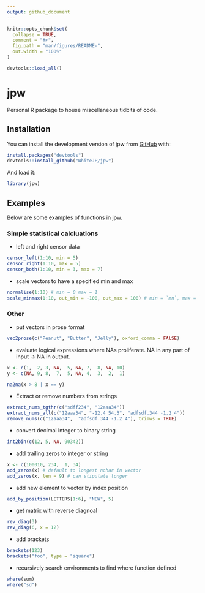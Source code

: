```yaml
---
output: github_document
---
```


<!-- README.md is generated from README.Rmd. Please edit that file -->

```r
knitr::opts_chunk$set(
  collapse = TRUE,
  comment = "#>",
  fig.path = "man/figures/README-",
  out.width = "100%"
)

devtools::load_all()
```

# jpw

<!-- badges: start -->
<!-- badges: end -->

Personal R package to house miscellaneous tidbits of code. 

## Installation

You can install the development version of jpw from [GitHub](https://github.com/) with:

```r
install.packages("devtools")
devtools::install_github("WhiteJP/jpw")

```

And load it: 

```r
library(jpw)
```

## Examples

Below are some examples of functions in jpw.

### Simple statistical calcluations

* left and right censor data

```r
censor_left(1:10, min = 5)
censor_right(1:10, max = 5)
censor_both(1:10, min = 3, max = 7)
```

* scale vectors to have a specified min and max

```r
normalise(1:10) # min = 0 max = 1
scale_minmax(1:10, out_min = -100, out_max = 100) # min = `mn`, max = `mx`

```

### Other 

* put vectors in prose format

```r
vec2prose(c("Peanut", "Butter", "Jelly"), oxford_comma = FALSE)
```

* evaluate logical expressions where NAs proliferate. NA in any part of input 
-> NA in output.

```r
x <- c(1,  2, 3, NA,  5, NA, 7,  8, NA, 10)
y <- c(NA, 9, 8,  7,  5, NA, 4,  3,  2,  1)

na2na(x > 8 | x == y)

```


* Extract or remove numbers from strings

```r
extract_nums_tgthr(c("sdff234", "12aaa34"))
extract_nums_all(c("12aaa34", "-12.4 54.3", "adfsdf.344 -1.2 4"))
remove_nums(c("12aaa34",  "adfsdf.344 -1.2 4"), trimws = TRUE)

```

* convert decimal integer to binary string

```r
int2bin(c(12, 5, NA, 90342))
```

* add trailing zeros to integer or string

```r
x <- c(100010, 234,  1, 34)
add_zeros(x) # default to longest nchar in vector
add_zeros(x, len = 9) # can stipulate longer
```

* add new element to vector by index position

```r
add_by_position(LETTERS[1:6], "NEW", 5)
```

* get matrix with reverse diagnoal

```r
rev_diag(3)
rev_diag(6, x = 12)
```

* add brackets

```r
brackets(123)
brackets("foo", type = "square")
```

* recursively search environments to find where function defined

```r
where(sum)
where("sd")
```

